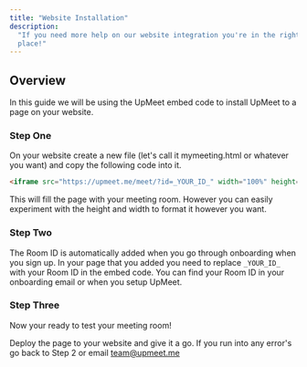 ```yaml
---
title: "Website Installation"
description:
  "If you need more help on our website integration you're in the right
  place!"
---
```


## Overview
In this guide we will be using the UpMeet embed code to install UpMeet to a page on your website.

### Step One
On your website create a new file (let's call it mymeeting.html or whatever you want) and copy the following code into it.

```html
<iframe src="https://upmeet.me/meet/?id=_YOUR_ID_" width="100%" height="100vh">
```

This will fill the page with your meeting room. However you can easily experiment with the height and width to format it however you want.

### Step Two
<Tip>The Room ID is automatically added when you go through onboarding when you sign up.</Tip>
In your page that you added you need to replace ```_YOUR_ID_``` with your Room ID in the embed code. You can find your Room ID in your onboarding email or when you setup UpMeet.

### Step Three
Now your ready to test your meeting room! 

Deploy the page to your website and give it a go.
If you run into any error's go back to Step 2 or email team@upmeet.me